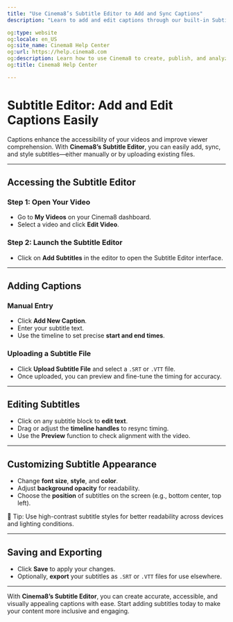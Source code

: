 ```yaml
---
title: "Use Cinema8’s Subtitle Editor to Add and Sync Captions"
description: "Learn to add and edit captions through our built-in Subtitle Editor. Enhance accessibility and clarity in your videos. Visit Cinema8."

og:type: website
og:locale: en_US
og:site_name: Cinema8 Help Center
og:url: https://help.cinema8.com
og:description: Learn how to use Cinema8 to create, publish, and analyze interactive videos.
og:title: Cinema8 Help Center

---
```



# Subtitle Editor: Add and Edit Captions Easily

Captions enhance the accessibility of your videos and improve viewer comprehension. With **Cinema8’s Subtitle Editor**, you can easily add, sync, and style subtitles—either manually or by uploading existing files.

---

## Accessing the Subtitle Editor

<Steps>

### Step 1: Open Your Video

- Go to **My Videos** on your Cinema8 dashboard.
- Select a video and click **Edit Video**.

### Step 2: Launch the Subtitle Editor

- Click on **Add Subtitles** in the editor to open the Subtitle Editor interface.

</Steps>

---

## Adding Captions

### Manual Entry

- Click **Add New Caption**.
- Enter your subtitle text.
- Use the timeline to set precise **start and end times**.

### Uploading a Subtitle File

- Click **Upload Subtitle File** and select a `.SRT` or `.VTT` file.
- Once uploaded, you can preview and fine-tune the timing for accuracy.

---

## Editing Subtitles

- Click on any subtitle block to **edit text**.
- Drag or adjust the **timeline handles** to resync timing.
- Use the **Preview** function to check alignment with the video.

---

## Customizing Subtitle Appearance

- Change **font size**, **style**, and **color**.
- Adjust **background opacity** for readability.
- Choose the **position** of subtitles on the screen (e.g., bottom center, top left).

<Callout type="info">
🎨 Tip: Use high-contrast subtitle styles for better readability across devices and lighting conditions.
</Callout>

---

## Saving and Exporting

- Click **Save** to apply your changes.
- Optionally, **export** your subtitles as `.SRT` or `.VTT` files for use elsewhere.

---

With **Cinema8’s Subtitle Editor**, you can create accurate, accessible, and visually appealing captions with ease. Start adding subtitles today to make your content more inclusive and engaging.

